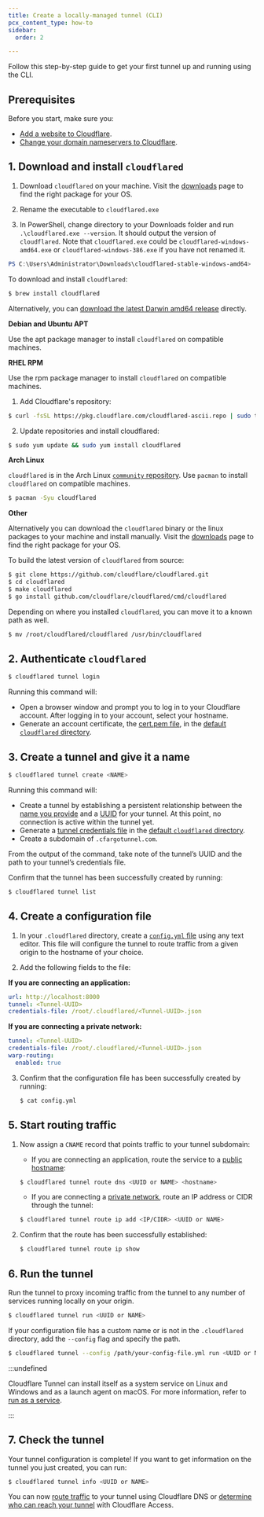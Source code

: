 ```yaml
---
title: Create a locally-managed tunnel (CLI)
pcx_content_type: how-to
sidebar:
  order: 2

---
```



Follow this step-by-step guide to get your first tunnel up and running using the CLI.

## Prerequisites

Before you start, make sure you:

* [Add a website to Cloudflare](/fundamentals/setup/manage-domains/add-site/).
* [Change your domain nameservers to Cloudflare](/dns/zone-setups/full-setup/setup/).

## 1. Download and install `cloudflared`

<Tabs> <TabItem label="Windows">

1. Download `cloudflared` on your machine. Visit the [downloads](/cloudflare-one/connections/connect-networks/downloads/) page to find the right package for your OS.

2. Rename the executable to `cloudflared.exe`

3. In PowerShell, change directory to your Downloads folder and run `.\cloudflared.exe --version`. It should output the version of `cloudflared`. Note that `cloudflared.exe` could be `cloudflared-windows-amd64.exe` or `cloudflared-windows-386.exe` if you have not renamed it.

```powershell
PS C:\Users\Administrator\Downloads\cloudflared-stable-windows-amd64> .\cloudflared.exe --version
```

</TabItem> <TabItem label="macOS">

To download and install `cloudflared`:

```sh
$ brew install cloudflared
```

Alternatively, you can [download the latest Darwin amd64 release](/cloudflare-one/connections/connect-networks/downloads/) directly.

</TabItem> <TabItem label="Linux">

**Debian and Ubuntu APT**

Use the apt package manager to install `cloudflared` on compatible machines.

<Render file="tunnel/cloudflared-debian-install" />

**RHEL RPM**

Use the rpm package manager to install `cloudflared` on compatible machines.

1. Add Cloudflare's repository:

```sh
$ curl -fsSL https://pkg.cloudflare.com/cloudflared-ascii.repo | sudo tee /etc/yum.repos.d/cloudflared.repo
```

2. Update repositories and install cloudflared:

```sh
$ sudo yum update && sudo yum install cloudflared
```

**Arch Linux**

`cloudflared` is in the Arch Linux [`community` repository](https://wiki.archlinux.org/title/official_repositories#community).
Use `pacman` to install `cloudflared` on compatible machines.

```sh
$ pacman -Syu cloudflared
```

**Other**

Alternatively you can download the `cloudflared` binary or the linux packages to your machine and install manually. Visit the [downloads](/cloudflare-one/connections/connect-networks/downloads/) page to find the right package for your OS.

</TabItem> <TabItem label="build from source">

To build the latest version of `cloudflared` from source:

```sh
$ git clone https://github.com/cloudflare/cloudflared.git
$ cd cloudflared
$ make cloudflared
$ go install github.com/cloudflare/cloudflared/cmd/cloudflared
```

Depending on where you installed `cloudflared`, you can move it to a known path as well.

```sh
$ mv /root/cloudflared/cloudflared /usr/bin/cloudflared
```

</TabItem> </Tabs>

## 2. Authenticate `cloudflared`

```sh
$ cloudflared tunnel login
```

Running this command will:

* Open a browser window and prompt you to log in to your Cloudflare account. After logging in to your account, select your hostname.
* Generate an account certificate, the [cert.pem file](/cloudflare-one/connections/connect-networks/get-started/tunnel-useful-terms/#certpem), in the [default `cloudflared` directory](/cloudflare-one/connections/connect-networks/get-started/tunnel-useful-terms/#default-cloudflared-directory).

## 3. Create a tunnel and give it a name

```sh
$ cloudflared tunnel create <NAME>
```

Running this command will:

* Create a tunnel by establishing a persistent relationship between the [name you provide](/cloudflare-one/connections/connect-networks/get-started/tunnel-useful-terms/#tunnel-name) and a [UUID](/cloudflare-one/connections/connect-networks/get-started/tunnel-useful-terms/#tunnel-uuid) for your tunnel. At this point, no connection is active within the tunnel yet.
* Generate a [tunnel credentials file](/cloudflare-one/connections/connect-networks/get-started/tunnel-useful-terms/#credentials-file) in the [default `cloudflared` directory](/cloudflare-one/connections/connect-networks/get-started/tunnel-useful-terms/#default-cloudflared-directory).
* Create a subdomain of `.cfargotunnel.com`.

From the output of the command, take note of the tunnel’s UUID and the path to your tunnel’s credentials file.

Confirm that the tunnel has been successfully created by running:

```sh
$ cloudflared tunnel list
```

## 4. Create a configuration file

1. In your `.cloudflared` directory, create a [`config.yml` file](/cloudflare-one/connections/connect-networks/configure-tunnels/local-management/configuration-file/) using any text editor. This file will configure the tunnel to route traffic from a given origin to the hostname of your choice.

2. Add the following fields to the file:

**If you are connecting an application:**

```yml
url: http://localhost:8000
tunnel: <Tunnel-UUID>
credentials-file: /root/.cloudflared/<Tunnel-UUID>.json
```

**If you are connecting a private network:**

```yml
tunnel: <Tunnel-UUID>
credentials-file: /root/.cloudflared/<Tunnel-UUID>.json
warp-routing:
  enabled: true
```

3. Confirm that the configuration file has been successfully created by running:

   ```sh
   $ cat config.yml
   ```

## 5. Start routing traffic

1. Now assign a `CNAME` record that points traffic to your tunnel subdomain:

   * If you are connecting an application, route the service to a [public hostname](/cloudflare-one/connections/connect-networks/routing-to-tunnel/):

   ```sh
   $ cloudflared tunnel route dns <UUID or NAME> <hostname>
   ```

   * If you are connecting a [private network](/cloudflare-one/connections/connect-networks/private-net/), route an IP address or CIDR through the tunnel:

   ```sh
   $ cloudflared tunnel route ip add <IP/CIDR> <UUID or NAME>
   ```

2. Confirm that the route has been successfully established:

   ```sh
   $ cloudflared tunnel route ip show
   ```

## 6. Run the tunnel

Run the tunnel to proxy incoming traffic from the tunnel to any number of services running locally on your origin.

```sh
$ cloudflared tunnel run <UUID or NAME>
```

If your configuration file has a custom name or is not in the `.cloudflared` directory, add the `--config` flag and specify the path.

```sh
$ cloudflared tunnel --config /path/your-config-file.yml run <UUID or NAME>
```

:::undefined


Cloudflare Tunnel can install itself as a system service on Linux and Windows and as a launch agent on macOS. For more information, refer to [run as a service](/cloudflare-one/connections/connect-networks/configure-tunnels/local-management/as-a-service/).


:::

## 7. Check the tunnel

Your tunnel configuration is complete! If you want to get information on the tunnel you just created, you can run:

```sh
$ cloudflared tunnel info <UUID or NAME>
```

You can now [route traffic](/cloudflare-one/connections/connect-networks/routing-to-tunnel/) to your tunnel using Cloudflare DNS or [determine who can reach your tunnel](/cloudflare-one/policies/access/) with Cloudflare Access.

<Render file="access/secure-tunnel-with-access" />
